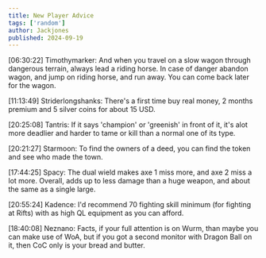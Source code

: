 ```yaml
---
title: New Player Advice
tags: ['random']
author: Jackjones
published: 2024-09-19
---
```


[06:30:22] Timothymarker: And when you travel on a slow wagon through dangerous terrain, always lead a riding horse. In case of danger abandon wagon, and jump on riding horse, and run away. You can come back later for the wagon.

[11:13:49] Striderlongshanks: There's a first time buy real money, 2 months premium and 5 silver coins for about 15 USD.

[20:25:08] Tantris: If it says 'champion' or 'greenish' in front of it, it's alot more deadlier and harder to tame or kill than a normal one of its type.

[20:21:27] Starmoon: To find the owners of a deed, you can find the token and see who made the town.

[17:44:25] Spacy: The dual wield makes axe 1 miss more, and axe 2 miss a lot more. Overall, adds up to less damage than a huge weapon, and about the same as a single large.

[20:55:24] Kadence: I'd recommend 70 fighting skill minimum (for fighting at Rifts) with as high QL equipment as you can afford.

[18:40:08] Neznano: Facts, if your full attention is on Wurm, than maybe you can make use of WoA, but if you got a second monitor with Dragon Ball on it, then CoC only is your bread and butter.